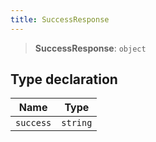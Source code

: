 ```yaml
---
title: SuccessResponse
---
```


> **SuccessResponse**: `object`

## Type declaration

| Name | Type |
| ------ | ------ |
| <a id="success"></a> `success` | `string` |
